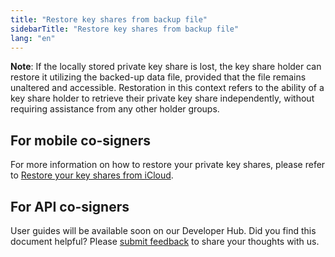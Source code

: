 ```yaml
---
title: "Restore key shares from backup file"
sidebarTitle: "Restore key shares from backup file"
lang: "en"
---
```


**Note**: If the locally stored private key share is lost, the key share holder can restore it utilizing the backed-up data file, provided that the file remains unaltered and accessible. Restoration in this context refers to the ability of a key share holder to retrieve their private key share independently, without requiring assistance from any other holder groups.

## For mobile co-signers

For more information on how to restore your private key shares, please refer to [Restore your key shares from iCloud](/en/guard/reset#restore-key-shares).

## For API co-signers

User guides will be available soon on our Developer Hub.
<Tip>Did you find this document helpful? Please [submit feedback](https://forms.zohopublic.com/cobo/form/DocumentFeedbackForm/formperma/QvLOhxJv1_JMsJ-1dleZ8Itb_7rzN-LtgvsDdxosoVI?referrername=manuals) to share your thoughts with us.</Tip>